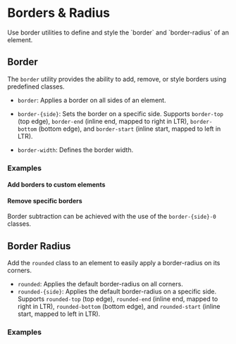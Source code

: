
<Meta of={BordersStories} />

# Borders & Radius

<div className="lead">
  Use border utilities to define and style the `border` and `border-radius` of an element.
</div>

## Border

The `border` utility provides the ability to add, remove, or style borders using predefined classes.

- `border`: Applies a border on all sides of an element.

- `border-{side}`: Sets the border on a specific side. Supports `border-top` (top edge), `border-end` (inline end, mapped to right in LTR), `border-bottom` (bottom edge), and `border-start` (inline start, mapped to left in LTR).

- `border-width`: Defines the border width.

### Examples

#### Add borders to custom elements

<Canvas sourceState="shown" of={BordersStories.Borders} />
<div className="hide-col-default">
  <Controls of={BordersStories.Borders} />
</div>

#### Remove specific borders

Border subtraction can be achieved with the use of the `border-{side}-0`
classes.

<Canvas sourceState="shown" of={BordersStories.RemoveBorders} />
<div className="hide-col-default">
  <Controls of={BordersStories.RemoveBorders} />
</div>

## Border Radius

Add the `rounded` class to an element to easily apply a border-radius on its corners.

- `rounded`: Applies the default border-radius on all corners.
- `rounded-{side}`: Αpplies the default border-radius on a specific side. Supports `rounded-top` (top edge), `rounded-end` (inline end, mapped to right in LTR), `rounded-bottom` (bottom edge), and `rounded-start` (inline start, mapped to left in LTR).

### Examples

<Canvas sourceState="shown" of={BordersStories.BorderRounded} />
<div className="hide-col-default">
  <Controls of={BordersStories.BorderRounded} />
</div>
